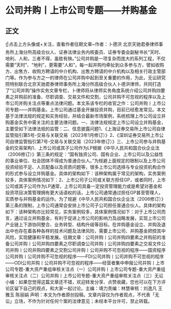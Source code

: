 # 公司并购丨上市公司专题——并购基金
## 正文
☝点击上方头像或+关注，查看作者往期文章~作者：卜德洪 北京天驰君泰律师事务所上海分所高级合伙人、证券法律业务内核委员、证券专委会副秘书长“天时、地利、人和，三者不得，虽胜有殃。”公司并购是一项复杂而庞大的系列工程，不仅需要“天时”、“地利”，更需要“人和”。每一起并购均牵扯到众多参与方，譬如收购方、出售方、收购方聘请的中介机构、出售方聘请的中介机构以及相关行政主管部门等。作为参与方之一的律师在公司并购中起到至关重要的作用，为此，无讼研究院特别联合北京天驰君泰律师事务所上海分所高级合伙人卜德洪律师，共同打造了“公司并购”操作实务文章专栏，卜律师将从律师实务角度系统介绍公司并购四要素之并购前的准备、尽职调查、交易文件和交割，公司并购不可忽视的程序以及上市公司并购关注点等重点法律问题。本文系该专栏的收官之作：公司并购丨上市公司专题——并购基金。上市公司通过基金开展投资并购，目前已经愈发常见。本文基于法律法规的规定和实务经验，并结合最新市场案例，系统梳理上市公司设立并购基金实务中需关注的主要法律问题。一、法律法规规定上市公司设立并购基金，主要受如下法律法规的监管：二、信息披露问题1、《上海证券交易所上市公司自律监管指引第5号-交易与关联交易（2023年1月修订）》2、《深圳证券交易所上市公司自律监管指引第7号-交易与关联交易（2023年修订）》三、上市公司参与并购基金的交易架构1、上市公司或其子公司作为LP根据《中华人民共和国合伙企业法（2006修订）》第三条的规定：“国有独资公司、国有企业、上市公司以及公益性的事业单位、社会团体不得成为普通合伙人。”为规避上面规定的限制以及上市公司投资经验不足、人员配备以及资质问题等，很多上市公司选择与专业投资机构合作的形式参与设立并购基金。具体的架构如下：该种架构属于常见的架构，实务案例较多，具体案例情况如下：2、上市公司子公司或关联方担任GP，或者同时，上市公司或其子公司作为LP通常，上市公司具备一定投资管理能力或是希望对基金和投资项目决策管理拥有更大话语权的话，上市公司通常通过担任GP甚至管理人，实质参与并购基金的运作。为了规避《中华人民共和国合伙企业法（2006修订）》第三条的限制，上市公司通常会安排上市公司子公司担任普通合伙人。具体的架构如下：该种架构亦比较常见，实务案例较多，具体案例情况如下：对于上市公司而言，通过设立并购基金，有利于促进上市公司的影响力及战略发展，实现上市公司产业链上下游协同整合、业务转型、结构升级等目标。在并购基金设立、并购及退出中也存在着各种各样的技术问题及法律风险，需要上市公司、并购基金把控其中风险，实现健康和平稳发展。往期文章：公司并购丨公司并购四要素之并购前的准备公司并购丨公司并购四要素之尽职调查公司并购丨公司并购四要素之交易文件公司并购丨公司并购四要素之交割公司并购丨公司并购不可忽视的程序——国资程序公司并购丨公司并购不可忽视的程序——FDI公司并购丨公司并购不可忽视的程序——ODI公司并购丨公司并购不可忽视的程序——经营者集中申报公司并购丨上市公司专题-重大资产重组审核关注点（一）公司并购丨上市公司专题-重大资产重组审核关注点（二）公司并购丨上市公司专题-重大资产重组审核关注点（三）无讼小编：如果您觉得这篇文章还不错，欢迎转发分享、点赞收藏，您也可以在下方评论区留下自己的观点，和大家一起讨论。主编：靖力责编：林慧审核：刘逸凡 王雅玉 陈丽娟 声明：本文为作者原创投稿，文章内容仅为作者观点，不代表「无讼」立场，不作为针对任何个案的法律意见；未经本平台许可，禁止转载。